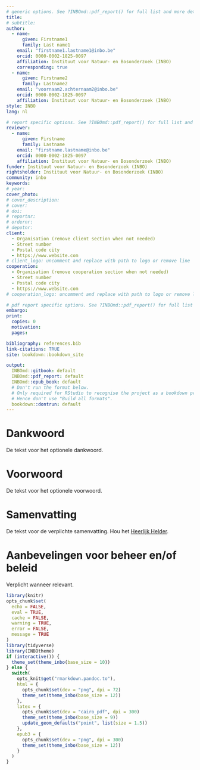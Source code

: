 ```yaml
---
# generic options. See ?INBOmd::pdf_report() for full list and more details.
title:
# subtitle:
author: 
  - name:
      given: Firstname1
      family: Last name1
    email: "firstname1.lastname1@inbo.be"
    orcid: 0000-0002-1825-0097
    affiliation: Instituut voor Natuur- en Bosonderzoek (INBO)
    corresponding: true
  - name:
      given: Firstname2
      family: Lastname2
    email: "voornaam2.achternaam2@inbo.be"
    orcid: 0000-0002-1825-0097
    affiliation: Instituut voor Natuur- en Bosonderzoek (INBO)
style: INBO
lang: nl

# report specific options. See ?INBOmd::pdf_report() for full list and more details.
reviewer:
  - name:
      given: Firstname
      family: Lastname
    email: "firstname.lastname@inbo.be"
    orcid: 0000-0002-1825-0097
    affiliation: Instituut voor Natuur- en Bosonderzoek (INBO)
funder: Instituut voor Natuur- en Bosonderzoek (INBO)
rightsholder: Instituut voor Natuur- en Bosonderzoek (INBO)
community: inbo
keywords:
# year:
cover_photo:
# cover_description:
# cover:
# doi:
# reportnr:
# ordernr:
# depotnr: 
client:
  - Organisation (remove client section when not needed)
  - Street number
  - Postal code city
  - https://www.website.com
# client_logo: uncomment and replace with path to logo or remove line
cooperation:
  - Organisation (remove cooperation section when not needed)
  - Street number
  - Postal code city
  - https://www.website.com
# cooperation_logo: uncomment and replace with path to logo or remove line

# pdf report specific options. See ?INBOmd::pdf_report() for full list and more details.
embargo:
print:
  copies: 0
  motivation:
  pages:

bibliography: references.bib
link-citations: TRUE
site: bookdown::bookdown_site

output:
  INBOmd::gitbook: default
  INBOmd::pdf_report: default
  INBOmd::epub_book: default
  # Don't run the format below.
  # Only required for RStudio to recognise the project as a bookdown project.
  # Hence don't use "Build all formats".
  bookdown::dontrun: default
---
```


# Dankwoord {-}

De tekst voor het optionele dankwoord.

# Voorwoord {-}

De tekst voor het optionele voorwoord.

# Samenvatting {-}

<!-- description: start -->
De tekst voor de verplichte samenvatting.
Hou het [Heerlijk Helder](https://overheid.vlaanderen.be/communicatie/heerlijk-helder).
<!-- description: end -->

# Aanbevelingen voor beheer en/of beleid {-}

Verplicht wanneer relevant.

```r
library(knitr)
opts_chunk$set(
  echo = FALSE,
  eval = TRUE,
  cache = FALSE,
  warning = TRUE,
  error = FALSE,
  message = TRUE
)
library(tidyverse)
library(INBOtheme)
if (interactive()) {
  theme_set(theme_inbo(base_size = 10))
} else {
  switch(
    opts_knit$get("rmarkdown.pandoc.to"),
    html = {
      opts_chunk$set(dev = "png", dpi = 72)
      theme_set(theme_inbo(base_size = 12))
    },
    latex = {
      opts_chunk$set(dev = "cairo_pdf", dpi = 300)
      theme_set(theme_inbo(base_size = 9))
      update_geom_defaults("point", list(size = 1.5))
    },
    epub3 = {
      opts_chunk$set(dev = "png", dpi = 300)
      theme_set(theme_inbo(base_size = 12))
    }
  )
}
```
